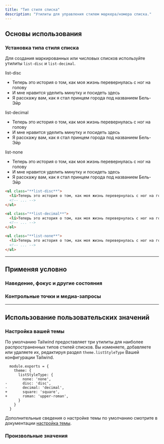 ```yaml
---
title: "Тип стиля списка"
description: "Утилиты для управления стилем маркера/номера списка."
---
```




## Основы использования

### Установка типа стиля списка

Для создания маркированных или числовых списков используйте утилиты `list-disc` и `list-decimal`.

<Example>
  <div class="flex flex-col gap-8">
    <div>
      <span class="font-medium text-sm text-slate-500 font-mono mb-3 dark:text-slate-400">list-disc</span>
      <ul class="list-disc list-inside text-normal text-slate-900 dark:text-slate-200">
        <li>Теперь это история о том, как моя жизнь перевернулась с ног на голову</li>
        <li>И мне нравится уделить минутку и посидеть здесь</li>
        <li>Я расскажу вам, как я стал принцем города под названием Бель-Эйр</li>
      </ul>
    </div>
    <div>
      <span class="font-medium text-sm text-slate-500 font-mono mb-3 dark:text-slate-400">list-decimal</span>
      <ul class="list-decimal list-inside text-normal text-slate-900 dark:text-slate-200">
        <li>Теперь это история о том, как моя жизнь перевернулась с ног на голову</li>
        <li>И мне нравится уделить минутку и посидеть здесь</li>
        <li>Я расскажу вам, как я стал принцем города под названием Бель-Эйр</li>
      </ul>
    </div>
    <div>
      <span class="font-medium text-sm text-slate-500 font-mono mb-3 dark:text-slate-400">list-none</span>
      <ul class="list-none list-inside text-normal text-slate-900 dark:text-slate-200">
        <li>Теперь это история о том, как моя жизнь перевернулась с ног на голову</li>
        <li>И мне нравится уделить минутку и посидеть здесь</li>
        <li>Я расскажу вам, как я стал принцем города под названием Бель-Эйр</li>
      </ul>
    </div>
  </div>
</Example>

```html
<ul class="**list-disc**">
  <li>Теперь это история о том, как моя жизнь перевернулась с ног на голову</li>
  <!-- ... -->
</ul>

<ol class="**list-decimal**">
  <li>Теперь это история о том, как моя жизнь перевернулась с ног на голову</li>
  <!-- ... -->
</ol>

<ul class="**list-none**">
  <li>Теперь это история о том, как моя жизнь перевернулась с ног на голову</li>
  <!-- ... -->
</ul>
```

---

## <Heading ignore>Применяя условно</Heading>

### <Heading ignore>Наведение, фокус и другие состояния</Heading>

<HoverFocusAndOtherStates defaultClass="list-none" featuredClass="list-disc" element="ul" />

### <Heading ignore>Контрольные точки и медиа-запросы</Heading>

<BreakpointsAndMediaQueries defaultClass="list-none" featuredClass="list-disc" element="ul" />

---

## Использование пользовательских значений

### Настройка вашей темы

По умолчанию Tailwind предоставляет три утилиты для наиболее распространенных типов стилей списков. Вы изменяете, добавляете или удаляете их, редактируя раздел `theme.listStyleType` Вашей конфигурации Tailwind.

```diff-js tailwind.config.js
  module.exports = {
    theme: {
      listStyleType: {
        none: 'none',
-       disc: 'disc',
-       decimal: 'decimal',
+       square: 'square',
+       roman: 'upper-roman',
      }
    }
  }
```

Дополнительные сведения о настройке темы по умолчанию смотрите в документации [настройка темы](/docs/theme#customizing-the-default-theme).

### Произвольные значения

<ArbitraryValues property="list-style-type" featuredClass="list-[upper-roman]" element="ul" />
